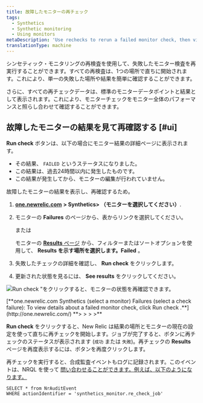 ```yaml
---
title: 故障したモニターの再チェック
tags:
  - Synthetics
  - Synthetic monitoring
  - Using monitors
metaDescription: 'Use rechecks to rerun a failed monitor check, then view the status and details on the Results page.'
translationType: machine
---
```


シンセティック・モニタリングの再検査を使用して、失敗したモニター検査を再実行することができます。すべての再検査は、1つの場所で直ちに開始されます。これにより、単一の失敗した場所や結果を簡単に確認することができます。

さらに、すべての再チェックデータは、標準のモニターデータポイントと結果として表示されます。これにより、モニターチェックをモニター全体のパフォーマンスと照らし合わせて確認することができます。

## 故障したモニターの結果を見て再確認する [#ui]

<Icon name="fe-rotate-cw"/>**Run check** ボタンは、以下の場合にモニター結果の詳細ページに表示されます。

* その結果、 `FAILED` というステータスになりました。
* この結果は、過去24時間以内に発生したものです。
* この結果が発生してから、モニターの編集が行われていません。

故障したモニターの結果を表示し、再確認するため。

1. [**one.newrelic.com**](http://one.newrelic.com/) **> Synthetics> （モニターを選択してください）**.

2. モニターの **Failures** のページから、表からリンクを選択してください。

   または

   モニターの [**Results** ページ](/docs/synthetics/new-relic-synthetics/using-monitors/view-monitor-results) から、フィルターまたはソートオプションを使用して、 **Results を示す場所を選択します。Failed** 。

3. 失敗したチェックの詳細を確認し、 <Icon name="fe-rotate-cw"/>**Run check** をクリックします。

4. 更新された状態を見るには、 **See results** をクリックしてください。

![Run check "をクリックすると、モニターの状態を再確認できます。](./images/runcheck.png 'Run check "をクリックすると、モニターの状態を再確認できます。')

<figcaption>
  [**one.newrelic.com Synthetics (select a monitor) Failures (select a check failure): To view details about a failed monitor check, click Run check .**](http://one.newrelic.com/) **> > > >**<Icon name="fe-rotate-cw"/>
</figcaption>

<Icon name="fe-rotate-cw"/>**Run check** をクリックすると、New Relic は結果の場所とモニターの現在の設定を使って直ちに再チェックを開始します。ジョブが完了すると、ボタンに再チェックのステータスが表示されます (`成功` または `失敗`)。再チェックの **Results** ページを再度表示するには、ボタンを再度クリックします。

再チェックを実行すると、合成監査イベントもログに記録されます。このイベントは、NRQL を使って [問い合わせることができます。例えば、以下のようになります。](/docs/query-your-data/nrql-new-relic-query-language/nrql-query-tutorials/query-infrastructure-dimensional-metrics-nrql)

```
SELECT * from NrAuditEvent 
WHERE actionIdentifier = 'synthetics_monitor.re_check_job'
```